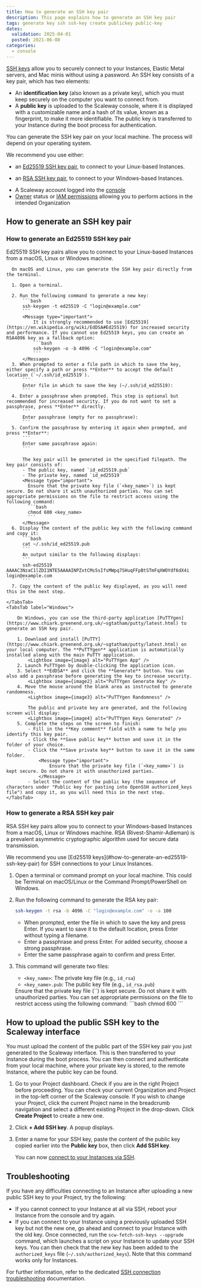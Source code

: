 ```yaml
---
title: How to generate an SSH key pair
description: This page explains how to generate an SSH key pair
tags: generate key ssh ssh-key create publickey public-key
dates:
  validation: 2025-04-01
  posted: 2021-06-08
categories:
  - console
---
```




[SSH keys](/organizations-and-projects/concepts/#ssh-key) allow you to securely connect to your Instances, Elastic Metal servers, and Mac minis without using a password. An SSH key consists of a key pair, which has two elements:

- An **identification key** (also known as a private key), which you must keep securely on the computer you want to connect from.
- A **public key** is uploaded to the Scaleway console, where it is displayed with a customizable name and a hash of its value, known as a fingerprint, to make it more identifiable. The public key is transferred to your Instance during the boot process for authentication.

You can generate the SSH key pair on your local machine. The process will depend on your operating system.

We recommend you use either:

- an [Ed25519 SSH key pair](#how-to-generate-an-ed25519-ssh-key-pair), to connect to your Linux-based Instances.

- an [RSA SSH key pair](#how-to-generate-a-rsa-ssh-key-pair), to connect to your Windows-based Instances.

<Requirements />

- A Scaleway account logged into the [console](https://console.scaleway.com)
- [Owner](/iam/concepts/#owner) status or [IAM permissions](/iam/concepts/#permission) allowing you to perform actions in the intended Organization

## How to generate an SSH key pair

### How to generate an Ed25519 SSH key pair

Ed25519 SSH key pairs allow you to connect to your Linux-based Instances from a macOS, Linux or Windows machine.

<Tabs id="Ed25519-ssh-key-pair">
    <TabsTab label="macOS and Linux">

      On macOS and Linux, you can generate the SSH key pair directly from the terminal.

      1. Open a terminal.

      2. Run the following command to generate a new key:
          ```bash
          ssh-keygen -t ed25519 -C "login@example.com"
          ```
          <Message type="important">
              It is strongly recommended to use [Ed25519](https://en.wikipedia.org/wiki/EdDSA#Ed25519) for increased security and performance. If you cannot use Ed25519 keys, you can create an RSA4096 key as a fallback option:
              ```bash
              ssh-keygen -o -b 4096 -C "login@example.com"
              ```
          </Message>
      3. When prompted to enter a file path in which to save the key, either specify a path or press **Enter** to accept the default location (`~/.ssh/id_ed25519`).
          ```
          Enter file in which to save the key (~/.ssh/id_ed25519):
          ```
      4. Enter a passphrase when prompted. This step is optional but recommended for increased security. If you do not want to set a passphrase, press **Enter** directly.
          ```
          Enter passphrase (empty for no passphrase):
          ```
      5. Confirm the passphrase by entering it again when prompted, and press **Enter**:
          ```
          Enter same passphrase again:
          ```

          The key pair will be generated in the specified filepath. The key pair consists of:
          - The public key, named `id_ed25519.pub`
          - The private key, named `id_ed25519`
          <Message type="important">
            Ensure that the private key file (`<key_name>`) is kept secure. Do not share it with unauthorized parties. You can set appropriate permissions on the file to restrict access using the following command:
            ```bash
            chmod 600 <key_name>
            ```
          </Message>
      6. Display the content of the public key with the following command and copy it:
          ```bash
          cat ~/.ssh/id_ed25519.pub
          ```
          An output similar to the following displays:
          ```
          ssh-ed25519 AAAAC3NzaC1lZDI1NTE5AAAAINPZxtCMs5sIfsMWpq7SHuqFFpBtSTmFqXWOYdf6dX4i login@example.com
          ```
      7. Copy the content of the public key displayed, as you will need this in the next step.

    </TabsTab>
    <TabsTab label="Windows">

        On Windows, you can use the third-party application [PuTTYgen](https://www.chiark.greenend.org.uk/~sgtatham/putty/latest.html) to generate an SSH key pair.

        1. Download and install [PuTTY](https://www.chiark.greenend.org.uk/~sgtatham/putty/latest.html) on your local computer. The **PuTTYgen** application is automatically installed along with the main PuTTY application.
            <Lightbox image={image} alt="PuTTYgen App" />
        2. Launch PuTTYgen by double-clicking the application icon.
        3. Select **EdDSA** and click the **Generate** button. You can also add a passphrase before generating the key to increase security.
            <Lightbox image={image2} alt="PuTTYgen Generate Key" />
        4. Move the mouse around the blank area as instructed to generate randomness.
            <Lightbox image={image3} alt="PuTTYgen Randomness" />

            The public and private key are generated, and the following screen will display:
            <Lightbox image={image4} alt="PuTTYgen Keys Generated" />
        5. Complete the steps on the screen to finish:
            - Fill in the **Key comment** field with a name to help you identify this key pair.
            - Click the **Save public key** button and save it in the folder of your choice.
            - Click the **Save private key** button to save it in the same folder.
                <Message type="important">
                    Ensure that the private key file (`<key_name>`) is kept secure. Do not share it with unauthorized parties.
                </Message>
            - Select the content of the public key (the sequence of characters under "Public key for pasting into OpenSSH authorized_keys file") and copy it, as you will need this in the next step.
    </TabsTab>
</Tabs>

### How to generate a RSA SSH key pair

RSA SSH key pairs allow you to connect to your Windows-based Instances from a macOS, Linux or Windows machine. RSA (Rivest-Shamir-Adleman) is a prevalent asymmetric cryptographic algorithm used for secure data transmission.

<Message type="note">
We recommend you use [Ed25519 keys](#how-to-generate-an-ed25519-ssh-key-pair) for SSH connections to your Linux Instances.
</Message>

1. Open a terminal or command prompt on your local machine. This could be Terminal on macOS/Linux or the Command Prompt/PowerShell on Windows.
2. Run the following command to generate the RSA key pair:
    ```bash
    ssh-keygen -t rsa -b 4096 -C "login@example.com" -o -a 100
    ```
    - When prompted, enter the file in which to save the key and press Enter. If you want to save it to the default location, press Enter without typing a filename.
    - Enter a passphrase and press Enter. For added security, choose a strong passphrase.
    - Enter the same passphrase again to confirm and press Enter.

3. This command will generate two files:
    - `<key_name>`: The private key file (e.g., `id_rsa`)
    - `<key_name>.pub`: The public key file (e.g., `id_rsa.pub`)
    <Message type="important">
      Ensure that the private key file (`<key_name>`) is kept secure. Do not share it with unauthorized parties. You can set appropriate permissions on the file to restrict access using the following command:
      ```bash
      chmod 600 <key_name>
      ```
    </Message>

## How to upload the public SSH key to the Scaleway interface

You must upload the content of the public part of the SSH key pair you just generated to the Scaleway interface. This is then transferred to your Instance during the boot process. You can then connect and authenticate from your local machine, where your private key is stored, to the remote Instance, where the public key can be found.

1. Go to your Project dashboard.
    <Message type="tip">
      Check if you are in the right Project before proceeding. You can check your current Organization and Project in the top-left corner of the Scaleway console. If you wish to change your Project, click the current Project name in the breadcrumb navigation and select a different existing Project in the drop-down. Click **Create Project** to create a new one.

      <Lightbox image={image5} alt="screenshot of the left corner of the Scaleway console top-menu. The image shows 'Test' as the Organization / and 'Default' as the Project. A drop-down menu is shown under 'Default' with a list of availble Projects in the Organization and a button to create a new Project." />
    </Message>

2. Click **+ Add SSH key**. A popup displays.

3. Enter a name for your SSH key, paste the content of the public key copied earlier into the **Public key** box, then click **Add SSH key**.

    You can now [connect to your Instances via SSH](/instances/how-to/connect-to-instance/).

## Troubleshooting

If you have any difficulties connecting to an Instance after uploading a new public SSH key to your Project, try the following:

  - If you cannot connect to your Instance at all via SSH, reboot your Instance from the console and try again.
  - If you can connect to your Instance using a previously uploaded SSH key but not the new one, go ahead and connect to your Instance with the old key. Once connected, run the `scw-fetch-ssh-keys --upgrade` command, which launches a script on your Instance to update your SSH keys. You can then check that the new key has been added to the `authorized_keys` file (`~/.ssh/authorized_keys`). Note that this command works only for Instances.

For further information, refer to the dedicated [SSH connection troubleshooting](/instances/troubleshooting/cant-connect-ssh/) documentation.
